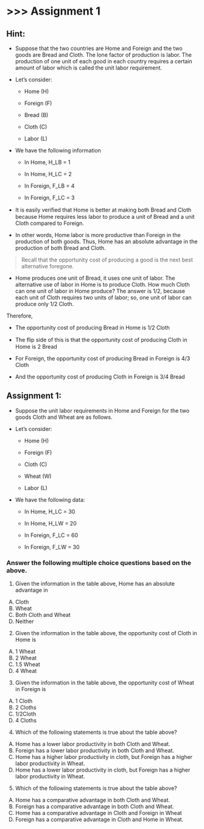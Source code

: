 # \>\>\> Assignment 1 {.unnumbered}

## Hint:

- Suppose that the two countries are Home and Foreign and the two
goods are Bread and Cloth. The lone factor of production is labor.
The production of one unit of each good in each country requires a
certain amount of labor which is called the unit labor requirement.

- Let's consider:

   -  Home (H)

   -  Foreign (F)

   -  Bread (B)

   -  Cloth (C)

   -  Labor (L)

- We have the following information

   -  In Home, H_LB = 1 

   -  In Home, H_LC = 2

   -  In Foreign, F_LB = 4

   -  In Foreign, F_LC = 3

- It is easily veriﬁed that Home is better at making both Bread and Cloth because Home requires
less labor to produce a unit of Bread and a unit Cloth compared
to Foreign. 

- In other words, Home labor is more productive than
Foreign in the production of both goods. Thus, Home has an absolute
advantage in the production of both Bread and Cloth.

> Recall that the opportunity cost of producing a good is the next best alternative foregone.

- Home produces one unit of Bread, it uses one unit of labor.
The alternative use of labor in Home is to produce Cloth. How much
Cloth can one unit of labor in Home produce? The answer is 1/2,
because each unit of Cloth requires two units of labor; so, one
unit of labor can produce only 1/2 Cloth. 

Therefore,

- The opportunity cost of producing Bread in Home is 1/2 Cloth

- The ﬂip side of this is that the opportunity cost of producing Cloth in Home is 2 Bread

- For Foreign, the opportunity cost of producing Bread in Foreign is 4/3 Cloth 

- And the opportunity cost of producing Cloth in Foreign is 3/4 Bread


## Assignment 1:

- Suppose the unit labor requirements in Home and Foreign for the two goods Cloth and Wheat are as follows.

- Let's consider:

  - Home (H)

  - Foreign (F)

  - Cloth (C)

  - Wheat (W)

  - Labor (L)

- We have the following data:

  - In Home, H_LC = 30

  - In Home, H_LW = 20
 
  - In Foreign, F_LC = 60

  - In Foreign, F_LW = 30


### Answer the following multiple choice questions based on the above.


1) Given the information in the table above, Home has an absolute
advantage in 

A) Cloth
B) Wheat
C) Both Cloth and Wheat
D) Neither


2) Given the information in the table above, the opportunity cost of
Cloth in Home is

A) 1 Wheat
B) 2 Wheat
C) 1.5 Wheat
D) 4 Wheat


3) Given the information in the table above, the opportunity cost of
Wheat in Foreign is

A) 1 Cloth
B) 2 Cloths
C) 1/2Cloth
D) 4 Cloths


4) Which of the following statements is true about the table above?

A) Home has a lower labor productivity in both Cloth and
Wheat.
B) Foreign has a lower labor productivity in both Cloth and
Wheat.
C) Home has a higher labor productivity in cloth, but Foreign
has a higher labor productivity in Wheat.
D) Home has a lower labor productivity in cloth, but Foreign has
a higher labor productivity in Wheat.


5) Which of the following statements is true about the table above?

A) Home has a comparative advantage in both Cloth and Wheat.
B) Foreign has a comparative advantage in both Cloth and
Wheat.
C) Home has a comparative advantage in Cloth and Foreign in
Wheat
D) Foreign has a comparative advantage in Cloth and Home in
Wheat.